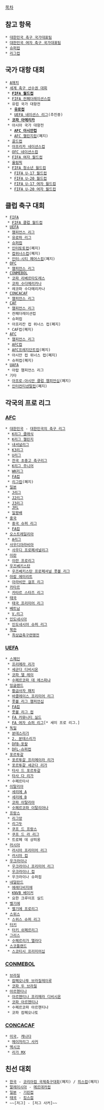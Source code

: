 [[목차]]

== 참고 항목 ==
 * [[대한민국 축구 국가대표팀]]
 * [[대한민국 여자 축구 국가대표팀]]
 * [[슈퍼컵]]
 * [[리그컵]]

== 국가 대항 대회 ==
 * [[A매치]]
 * [[세계 축구 선수권 대회]]
  * '''[[FIFA 월드컵]]'''
  * [[FIFA 컨페더레이션스컵]]
  * 유럽 국가 대항전
   * '''[[유로컵]]'''
   * [[UEFA 네이션스 리그]](추진중)
  * '''[[코파 아메리카]]'''
  * 아시아 국가 대항전
   * '''[[AFC 아시안컵]]'''
   * [[AFC 챌린지컵]](폐지)
  * [[골드컵]]
  * [[아프리카 네이션스컵]]
  * [[OFC 네이션스컵]]
  * [[FIFA 여자 월드컵]]
  * [[올림픽/축구|올림픽]]
  * [[FIFA 청소년 월드컵]]
   * [[FIFA U-17 월드컵]]
   * [[FIFA U-20 월드컵]]
   * [[FIFA U-17 여자 월드컵]]
   * [[FIFA U-20 여자 월드컵]]

== 클럽 축구 대회 ==
 * [[FIFA]]
  * [[FIFA 클럽 월드컵]]
 * [[유럽 축구 연맹|UEFA]]
  * [[UEFA 챔피언스 리그|챔피언스 리그]]
  * [[UEFA 유로파 리그|유로파 리그]]
  * [[UEFA 슈퍼컵|슈퍼컵]]
  * [[UEFA 인터토토컵|인터토토컵]](폐지)
  * [[UEFA 컵위너스컵|컵위너스컵]](폐지)
  * [[인터-시티 페어스컵]](폐지)
 * [[오세아니아 축구 연맹|OFC]]
  * [[OFC 챔피언스 리그|챔피언스 리그]]
 * [[남미 축구 연맹|CONMEBOL]]
  * [[코파 리베르타도레스]]
  * [[코파 수다메리카나]]
  * 레코파 수다메리카나
 * [[북중미카리브 축구 연맹|CONCACAF]]
  * [[CONCACAF 챔피언스 리그|챔피언스 리그]]
 * [[아프리카 축구 연맹|CAF]]
  * [[CAF 챔피언스 리그|챔피언스 리그]]
  * 컨페더레이션컵
  * 슈퍼컵
  * 아프리칸 컵 위너스 컵(폐지)
  * CAF컵(폐지)
 * [[아시아 축구 연맹|AFC]]
  * [[AFC 챔피언스 리그|챔피언스 리그]]
  * [[AFC컵]]
  * [[AFC프레지던트컵]](폐지)
  * 아시안 컵 위너스 컵(폐지)
  * 슈퍼컵(폐지)
 * [[아랍 축구 연맹|UAFA]]
  * 아랍 챔피언스 리그
 * 기타
  * [[아프로-아시안 클럽 챔피언십]](폐지)
  * [[인터컨티넨탈컵]](폐지)

== 각국의 프로 리그 ==
=== [[아시아 축구 연맹|AFC]] ===
 * [[대한민국]] - [[대한민국의 축구 리그]]
  * [[K리그 클래식]]
  * [[K리그 챌린지]]
  * [[한국 내셔널리그|내셔널리그]]
  * [[K3리그]]
  * [[U리그]]
  * [[전국 초중고 축구리그]]
  * [[K리그 주니어]]
  * [[WK리그]]
  * [[대한축구협회 FA컵|FA컵]]
  * [[K리그 리그컵|리그컵]](폐지)
 * [[일본]]
  * [[J리그]]
  * [[J2리그]]
  * [[J3리그]]
  * [[일본 풋볼 리그|JFL]]
  * [[천황배 전일본 축구 선수권대회|일왕배]]
 * [[중국]]
  * [[중국 슈퍼 리그]]
  * [[중국축구협회 FA컵|FA컵]]
 * [[오스트레일리아]]
  * [[A리그]]
 * [[사우디아라비아]]
  * [[사우디 프로페셔널리그]]
 * [[이란]]
  * [[이란 프로리그]]
 * [[우즈베키스탄]]
  * [[우즈베키스탄 프로페셔널 풋볼 리그]]
 * [[아랍 에미리트]]
  * [[아라비안 걸프 리그]]
 * [[카타르]]
  * [[카타르 스타즈 리그]]
 * [[태국]]
  * [[태국 프리미어 리그]]
 * [[베트남]]
  * [[V.리그]]
 * [[인도네시아]]
  * [[인도네시아 슈퍼 리그]]
 * [[북한]]
  * [[최상급축구련맹전]]
=== [[유럽 축구 연맹|UEFA]] ===
 * [[스페인]]
  * [[프리메라 리가]]
  * [[세군다 디비시온]]
  * [[코파 델 레이]]
  * [[수페르코파 데 에스파냐]]
 * [[잉글랜드]]
  * [[황금사자 패치]]
  * [[잉글리시 프리미어 리그|바클레이스 프리미어 리그]]
  * [[풋볼 리그 챔피언십]]
  * [[FA컵]]
  * [[풋볼 리그 컵]]
  * [[FA 커뮤니티 실드]]
  * [[FA 여자 슈퍼 리그]][* 세미 프로 리그.]
 * [[독일]]
  * [[분데스리가]]
  * [[2. 분데스리가]]
  * [[DFB-포칼]]
  * [[DFL-슈퍼컵]]
 * [[포르투갈]]
  * [[포르투갈 프리메이라 리가]]
  * [[포르투갈 세군다 리가]]
  * [[타사 드 포르투갈]]
  * [[타사 다 리가]]
  * 수페르타사
 * [[이탈리아]]
  * [[세리에 A]]
  * [[세리에 B]]
  * [[코파 이탈리아]]
  * [[수페르코파 이탈리아나]]
 * [[프랑스]]
  * [[리그앙]]
  * [[리그두]]
  * [[쿠프 드 프랑스]]
  * [[쿠프 드 라 리그]]
  * 트로페 데 샹피옹
 * [[러시아]]
  * [[러시아 프리미어 리그]]
  * [[러시아 컵]]
 * [[우크라이나]]
  * [[우크라이나 프리미어 리그]]
  * [[우크라이나 컵]]
  * 우크라이나 슈퍼컵
 * [[네덜란드]]
  * [[에레디비지에]]
  * [[KNVB 베이커]]
  * 요한 크루이프 실드
 * [[벨기에]]
  * [[벨기에 프로리그]]
 * [[스위스]]
  * [[스위스 슈퍼 리그]]
 * [[터키]]
  * [[터키 쉬페르리그]]
 * [[그리스]]
  * [[수페르리가 엘라다]]
 * [[스코틀랜드]]
  * [[스코티시 프리미어십]]
=== [[남미 축구 연맹|CONMEBOL]] ===
 * [[브라질]]
  * [[캄페오나투 브라질레이루]]
  * [[코파 두 브라질]]
 * [[아르헨티나]]
  * [[아르헨티나 프리메라 디비시온]]
  * [[코파 아르헨티나]]
  * 수페르코파 아르헨티나
  * 코파 캄페오나토
=== [[북중미카리브 축구 연맹|CONCACAF]] ===
 * [[미국]], [[캐나다]]
  * [[메이저리그 사커]]
 * [[멕시코]]
  * [[리가 MX]]

== 친선 대회 ==
 * [[한국]] - [[코리아컵 국제축구대회]](폐지) / [[피스컵]](폐지)
 * [[말레이시아]] - [[메르데카컵]]
 * [[일본]] - [[기린컵]]
 * [[태국]] - [[킹스컵]]
 * ~~[저그] - [저그 사커]~~
